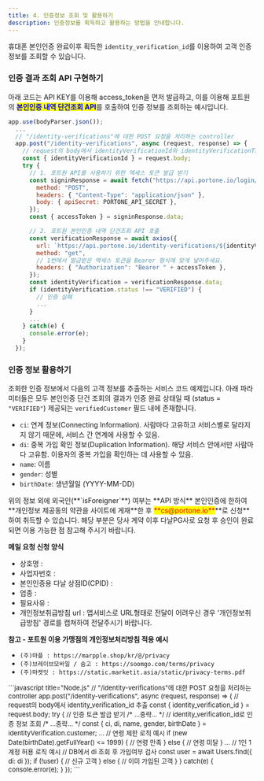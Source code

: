 ```yaml
---
title: 4. 인증정보 조회 및 활용하기
description: 인증정보를 획득하고 활용하는 방법을 안내합니다.
---
```



휴대폰 본인인증 완료이후 획득한 `identity_verification_id`를 이용하여 고객 인증정보를 조회할 수 있습니다.

### 인증 결과 조회 API 구현하기

아래 코드는 API KEY를 이용해 access_token을 먼저 발급하고, 이를 이용해 포트원의 <mark style="color:blue;">**본인인증 내역 단건조회 API**</mark>를 호출하여 인증 정보를 조회하는 예시입니다.

```javascript title="server-side"
app.use(bodyParser.json());
  ...
  // "/identity-verifications"에 대한 POST 요청을 처리하는 controller
  app.post("/identity-verifications", async (request, response) => {
    // request의 body에서 identityVerificationId와 identityVerificationTxId 추출
    const { identityVerificationId } = request.body;
    try {
      // 1. 포트원 API를 사용하기 위한 액세스 토큰 발급 받기
      const signinResponse = await fetch("https://api.portone.io/login/api-secret", {
        method: "POST",
        headers: { "Content-Type": "application/json" },
        body: { apiSecret: PORTONE_API_SECRET },
      });
      const { accessToken } = signinResponse.data;

      // 2. 포트원 본인인증 내역 단건조회 API 호출
      const verificationResponse = await axios({
        url: `https://api.portone.io/identity-verifications/${identityVerificationId}?storeId=${storeId}`,
        method: "get",
        // 1번에서 발급받은 액세스 토큰을 Bearer 형식에 맞게 넣어주세요.
        headers: { "Authorization": "Bearer " + accessToken },
      });
      const identityVerification = verificationResponse.data;
      if (identityVerification.status !== "VERIFIED") {
        // 인증 실패
        ...
      }
      ...
    } catch(e) {
      console.error(e);
    }
  });
```

### 인증 정보 활용하기

조회한 인증 정보에서 다음의 고객 정보를 추출하는 서비스 코드 예제입니다.
아래 파라미터들은 모두 본인인증 단건 조회의 결과가 인증 완료 상태일 때 (status = `"VERIFIED"`) 제공되는 `verifiedCustomer` 필드 내에 존재합니다.

- `ci`: 연계 정보(Connecting Information). 사람마다 고유하고 서비스별로 달라지지 않기 때문에, 서비스 간 연계에 사용할 수 있음.
- `di`: 중복 가입 확인 정보(Duplication Information). 해당 서비스 안에서만 사람마다 고유함. 이용자의 중복 가입을 확인하는 데 사용할 수 있음.
- `name`: 이름
- `gender`: 성별
- `birthDate`: 생년월일 (YYYY-MM-DD)

<Hint style="info">
  위의 정보 외에 외국인(**`isForeigner`**) 여부는 **API 방식** 본인인증에 한하여 **개인정보 제공동의 약관을 사이트에 게재**한 후 <mark style="color:red;">**cs@portone.io**</mark>**로 신청**하여 취득할 수 있습니다. 해당 부분은 당사 계약 이후 다날PG사로 요청 후 승인이 완료되면 이용 가능한 점 참고해 주시기 바랍니다.

**메일 요청 신청 양식**

- 상호명 :
- 사업자번호 :
- 본인인증용 다날 상점ID(CPID) :
- 업종 :
- 필요사유 :
- 개인정보취급방침 url : 앱서비스로 URL형태로 전달이 어려우신 경우 '개인정보취급방침' 경로를 캡쳐하여 전달주시기 바랍니다.

**참고 - 포트원 이용 가맹점의 개인정보처리방침 적용 예시**

- `(주)마플 : https://marpple.shop/kr/@/privacy`
- `(주)브레이브모바일 / 숨고 : https://soomgo.com/terms/privacy`
- `(주)마켓잇 : https://static.marketit.asia/static/privacy-terms.pdf`

</Hint>

<font size="2">
```javascript title="Node.js"
  // "/identity-verifications"에 대한 POST 요청을 처리하는 controller
  app.post("/identity-verifications", async (request, response) => {
    // request의 body에서 identity_verification_id 추출
    const { identity_verification_id } = request.body;
    try {
      // 인증 토큰 발급 받기
      /* ...중략... */
      // identity_verification_id로 인증 정보 조회
      /* ...중략... */
      const { ci, di, name, gender, birthDate } = identityVerification.customer;
      ...
      // 연령 제한 로직 예시
      if (new Date(birthDate).getFullYear() <= 1999) {
        // 연령 만족
      } else {
        // 연령 미달
      }
      ...
      // 1인 1계정 허용 로직 예시
      // DB에서 di 조회 후 가입여부 검사
      const user = await Users.find({ di: di });
      if (!user) {
        // 신규 고객
      } else {
        // 이미 가입된 고객
      }
    } catch(e) {
      console.error(e);
    }
  });
```
</font>
